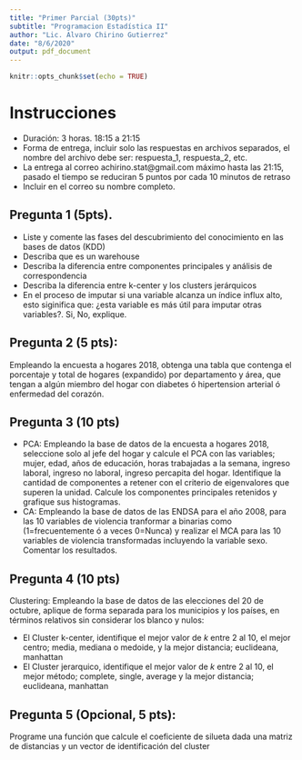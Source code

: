 ```yaml
---
title: "Primer Parcial (30pts)"
subtitle: "Programacion Estadística II"
author: "Lic. Alvaro Chirino Gutierrez"
date: "8/6/2020"
output: pdf_document
---
```


```r
knitr::opts_chunk$set(echo = TRUE)
```

# Instrucciones
  * Duración: 3 horas. 18:15 a 21:15
  * Forma de entrega, incluir solo las respuestas en archivos separados, el nombre del archivo debe ser: respuesta_1, respuesta_2, etc.
  * La entrega al correo achirino.stat@gmail.com máximo hasta las 21:15, 
  pasado el tiempo se reduciran 5 puntos por cada 10 minutos de retraso
  * Incluir en el correo su nombre completo.

## Pregunta 1 (5pts).
  * Liste y comente las fases del descubrimiento del conocimiento en las bases de datos (KDD)
  * Describa que es un warehouse
  * Describa la diferencia entre componentes principales y análisis de correspondencia
  * Describa la diferencia entre k-center y los clusters jerárquicos
  * En el proceso de imputar si una variable alcanza un índice influx alto, esto siginifica que: ¿esta variable es más útil para imputar otras variables?. Si, No, explique.

## Pregunta 2 (5 pts):
Empleando la encuesta a hogares 2018, obtenga una tabla que contenga el porcentaje y total de hogares (expandido) por departamento y área, que tengan a algún miembro del hogar con diabetes ó hipertension arterial ó enfermedad del corazón.

## Pregunta 3 (10 pts) 

  * PCA: Empleando la base de datos de la encuesta a hogares 2018, seleccione solo al jefe del hogar y calcule el PCA con las variables; mujer, edad, años de educación, horas trabajadas a la semana, ingreso laboral, ingreso no laboral, ingreso percapita del hogar. Identifique la cantidad de componentes a retener con el criterio de eigenvalores que superen la unidad. Calcule los componentes principales retenidos y grafique sus histogramas.
  * CA: Empleando la base de datos de las ENDSA para el año 2008, para las 10 variables de violencia tranformar a binarias como (1=frecuentemente ó a veces 0=Nunca) y realizar el MCA para las 10 variables de violencia transformadas incluyendo la variable sexo. Comentar los resultados.

## Pregunta 4 (10 pts) 

Clustering: Empleando la base de datos de las elecciones del 20 de octubre, aplique de forma separada para los municipios y los países, en términos relativos sin considerar los blanco y nulos:

  * El Cluster k-center, identifique el mejor valor de $k$ entre 2 al 10, el mejor centro; media, mediana o medoide, y la mejor distancia; euclideana, manhattan
  * El Cluster jerarquico, identifique el mejor valor de $k$ entre 2 al 10, el mejor método; complete, single, average y la mejor distancia; euclideana, manhattan

## Pregunta 5 (Opcional, 5 pts): 
Programe una función que calcule el coeficiente de silueta dada una matriz de distancias y un vector de identificación del cluster